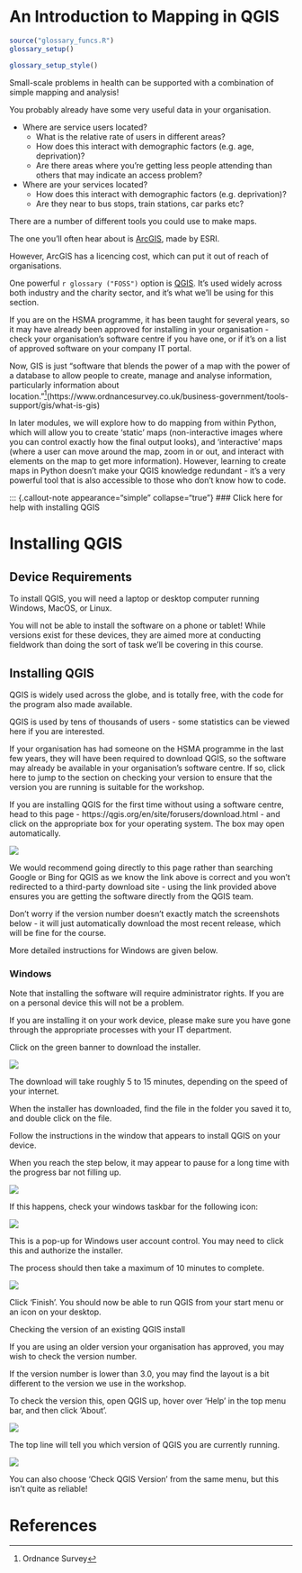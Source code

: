 # An Introduction to Mapping in QGIS

```r
source("glossary_funcs.R")
glossary_setup()
```

```r
glossary_setup_style()
```

Small-scale problems in health can be supported with a combination of simple mapping and analysis!

You probably already have some very useful data in your organisation.

- Where are service users located?
    - What is the relative rate of users in different areas?
    - How does this interact with demographic factors (e.g. age, deprivation)?
    - Are there areas where you're getting less people attending than others that may indicate an access problem?

- Where are your services located?
    - How does this interact with demographic factors (e.g. deprivation)?
    - Are they near to bus stops, train stations, car parks etc?

There are a number of different tools you could use to make maps.

The one you'll often hear about is [ArcGIS](https://www.arcgis.com/index.html), made by ESRI.

However, ArcGIS has a licencing cost, which can put it out of reach of organisations.

One powerful `r glossary ("FOSS")` option is [QGIS](https://qgis.org/en/site/). It's used widely across both industry and the charity sector, and it's what we'll be using for this section.

If you are on the HSMA programme, it has been taught for several years, so it may have already been approved for installing in your organisation - check your organisation's software centre if you have one, or if it's on a list of approved software on your company IT portal.


Now, GIS is just "software that blends the power of a map with the power of a database to allow people to create, manage and analyse information, particularly information about location."^[Ordnance Survey](https://www.ordnancesurvey.co.uk/business-government/tools-support/gis/what-is-gis)

In later modules, we will explore how to do mapping from within Python, which will allow you to create 'static' maps (non-interactive images where you can control exactly how the final output looks), and 'interactive' maps (where a user can move around the map, zoom in or out, and interact with elements on the map to get more information). However, learning to create maps in Python doesn't make your QGIS knowledge redundant - it's a very powerful tool that is also accessible to those who don't know how to code.

::: {.callout-note appearance="simple" collapse="true"}
### Click here for help with installing QGIS

# Installing QGIS

## Device Requirements

To install QGIS, you will need a laptop or desktop computer running Windows, MacOS, or Linux.

You will not be able to install the software on a phone or tablet!
While versions exist for these devices, they are aimed more at conducting fieldwork than doing the sort of task we’ll be covering in this course.

## Installing QGIS

QGIS is widely used across the globe, and is totally free, with the code for the program also made available.

QGIS is used by tens of thousands of users - some statistics can be viewed here if you are interested.

If your organisation has had someone on the HSMA programme in the last few years, they will have been required to download QGIS, so the software may already be available in your organisation’s software centre. If so, click here to jump to the section on checking your version to ensure that the version you are running is suitable for the workshop.

If you are installing QGIS for the first time without using a software centre, head to this page - https://qgis.org/en/site/forusers/download.html - and click on the appropriate box for your operating system. The box may open automatically.

![](images/qgis_install.png)

We would recommend going directly to this page rather than searching Google or Bing for QGIS as we know the link above is correct and you won't redirected to a third-party download site - using the link provided above ensures you are getting the software directly from the QGIS team.

Don’t worry if the version number doesn’t exactly match the screenshots below - it will just automatically download the most recent release, which will be fine for the course.

More detailed instructions for Windows are given below.

### Windows
Note that installing the software will require administrator rights. If you are on a personal device this will not be a problem.

If you are installing it on your work device, please make sure you have gone through the appropriate processes with your IT department.

Click on the green banner to download the installer.

![](images/qgis_windows.png)

The download will take roughly 5 to 15 minutes, depending on the speed of your internet.

When the installer has downloaded, find the file in the folder you saved it to, and double click on the file.

Follow the instructions in the window that appears to install QGIS on your device.

When you reach the step below, it may appear to pause for a long time with the progress bar not filling up.

![](images/qgis_windows_setup.png)

If this happens, check your windows taskbar for the following icon:

![](images/qgis_windows_account_control.png)

This is a pop-up for Windows user account control. You may need to click this and authorize the installer.

The process should then take a maximum of 10 minutes to complete.

![](images/qgis_windows_install_complete.png)

Click ‘Finish’. You should now be able to run QGIS from your start menu or an icon on your desktop.

Checking the version of an existing QGIS install

If you are using an older version your organisation has approved, you may wish to check the version number.

If the version number is lower than 3.0, you may find the layout is a bit different to the version we use in the workshop.

To check the version this, open QGIS up, hover over ‘Help’ in the top menu bar, and then click ‘About’.

![](images/qgis_existing_version_check_version.png)

The top line will tell you which version of QGIS you are currently running.

![](images/qgis_existing_version_check_version_part_2.png)

You can also choose ‘Check QGIS Version’ from the same menu, but this isn’t quite as reliable!



# References
